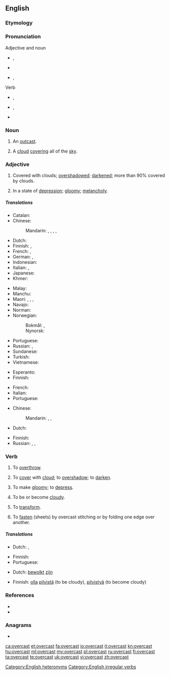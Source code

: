 ==English==
{{wikipedia|dab=overcast (disambiguation)|overcast}}

===Etymology===
{{prefix|over|cast|lang=en}}

===Pronunciation===
; Adjective and noun
* {{a|RP}} {{enPR|ōʹvə-käst'}}, {{IPA|/ˈəʊvəˌkɑːst/|lang=en}}
* {{audio|en-uk-overcast.ogg|Audio (UK)|lang=en}}
* {{a|GenAm}} {{enPR|ōʹvər-kăst'}}, {{IPA|/ˈoʊvɚ.kæst/|lang=en}}

; Verb
* {{a|RP}} {{enPR|ō'və-kästʹ}}, {{IPA|/ˌəʊvəˈkɑːst/|lang=en}}
* {{a|GenAm}} {{enPR|ō'vər-kăstʹ}}, {{IPA|/ˌoʊvɚˈkæst/|lang=en}}
* {{rhymes|ɑːst|lang=en}}<!--rhymes are by UK pronunciations only-->

===Noun===
{{en-noun}}

# {{label|en|obsolete}} An [[outcast]].
# A [[cloud]] [[cover]]ing all of the [[sky]].

===Adjective===
{{en-adj}}

# Covered with clouds; [[overshadow]]ed; [[darken]]ed; {{lb|en|meteorology}} more than 90% covered by clouds.
# {{label|en|figuratively}} In a state of [[depression]]; [[gloomy]]; [[melancholy]].

=====Translations=====
{{trans-top|covered with clouds; overshadowed; darkened}}
* Catalan: {{t|ca|ennuvolat}}
* Chinese:
*: Mandarin: {{t|cmn|陰沉|sc=Hant}}, {{t+|cmn|阴沉|tr=yīnchén|sc=Hans}}, {{t|cmn|灰濛蒙|sc=Hant}}, {{t+|cmn|灰蒙蒙|tr=huīmēngmēng|sc=Hans}}, {{t+|cmn|低沉|tr=dīchén|sc=Hani}}
* Dutch: {{t+|nl|betrokken}}
* Finnish: {{t+|fi|pilvinen}}, {{t+|fi|synkkä}}
* French: {{t+|fr|nuageux}}, {{t+|fr|couvert}}
* German: {{t+|de|bedeckt}}, {{t+|de|bewölkt}}
* Indonesian: {{t+|id|mendung}}
* Italian: {{t+|it|coperto|m}}, {{t+|it|nuvoloso|m}}
* Japanese: {{t|ja|どんより|alt=どんよりした|sc=Jpan|tr=donyori shita}}
* Khmer: {{t-needed|km}}
{{trans-mid}}
* Malay: {{t-needed|ms}}
* Manchu: {{t|mnc|ᡨᡠᠯᡥᡠᠨ|tr=tulhun}}
* Maori: {{t|mi|whakaipuipu}}, {{t|mi|pōkino}}, {{t|mi|taupuru}}, {{t|mi|kōwhanga}}
* Navajo: {{t|nv|kʼostʼą́ʼí}}
* Norman: {{t|nrf|couvaert}}
* Norwegian:
*: Bokmål: {{t|nb|overskyet}}, {{t|nb|overskya}}
*: Nynorsk: {{t|nn|overskya}}
* Portuguese: {{t+|pt|nublado}}
* Russian: {{t+|ru|о́блачный}}, {{t+|ru|па́смурный}}
* Sundanese: {{t|su|haleungheum}}
* Turkish: {{t+|tr|bulutlu}}
* Vietnamese: {{t-needed|vi}}
{{trans-bottom}}

{{trans-top|meteorological term}}
* Esperanto: {{t|eo|nuboplena}}
* Finnish: {{t+|fi|pilvinen}}
{{trans-mid}}
* French: {{t+|fr|couvert}}
* Italian: {{t+|it|coperto|m}}
* Portuguese: {{t+|pt|encoberto}}
{{trans-bottom}}

{{trans-top|in a state of depression; gloomy; melancholy}}
* Chinese:
*: Mandarin: {{t|cmn|陰沉|sc=Hani}}, {{t+|cmn|阴沉|tr=yīnchén|sc=Hani}}, {{t+|cmn|低沉|tr=dīchén|sc=Hani}}
* Dutch: {{t+|nl|neerslachtig}}
{{trans-mid}}
* Finnish: {{t+|fi|synkkä}}
* Russian: {{t+|ru|угрю́мый}}, {{t+|ru|мра́чный}}, {{t+|ru|хму́рый}}
{{trans-bottom}}

===Verb===
{{en-verb|overcasts|overcasting|overcast}}

# {{label|en|transitive|obsolete}} To [[overthrow]].
# {{label|en|transitive}} To [[cover]] with [[cloud]]; to [[overshadow]]; to [[darken]].
# {{label|en|transitive}} To make [[gloomy]]; to [[depress]].
# {{label|en|intransitive|obsolete}} To be or become [[cloudy]].
# {{label|en|transitive|obsolete}} To [[transform]].
# {{lb|en|transitive|bookbinding}} To [[fasten]] (sheets) by overcast stitching or by folding one edge over another.

=====Translations=====
{{trans-top|to cover with cloud; to overshadow; to darken}}
* Dutch: {{t+|nl|bewolken}}, {{t+|nl|verduisteren}}
{{trans-mid}}
* Finnish: {{t|fi|peittää pilveen}}
* Portuguese: {{t+|pt|nublar}}
{{trans-bottom}}

{{trans-top|to be or become cloudy}}
* Dutch: [[bewolkt]] [[zijn]]
{{trans-mid}}
* Finnish: [[olla]] [[pilvinen|pilvistä]] (to be cloudy), [[pilvistyä]] (to become cloudy)
{{trans-bottom}}

===References===
* {{R:Century 1911}}
* {{R:Webster 1913}}

===Anagrams===
* {{l|en|overacts}}

[[Category:English heteronyms]]
[[Category:English irregular verbs]]

[[ca:overcast]]
[[et:overcast]]
[[fa:overcast]]
[[io:overcast]]
[[it:overcast]]
[[kn:overcast]]
[[hu:overcast]]
[[ml:overcast]]
[[my:overcast]]
[[pl:overcast]]
[[ru:overcast]]
[[fi:overcast]]
[[ta:overcast]]
[[te:overcast]]
[[uk:overcast]]
[[vi:overcast]]
[[zh:overcast]]
